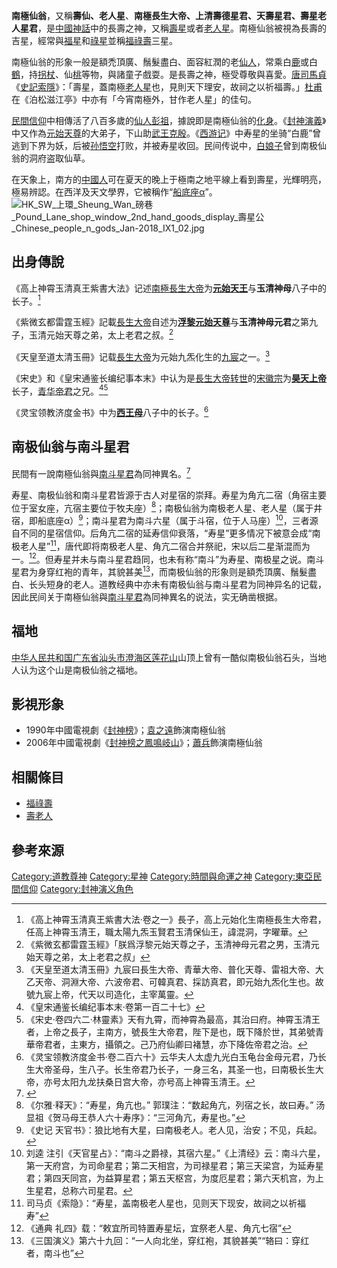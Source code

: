 '''南極仙翁'''，又稱'''壽仙、老人星'''、'''南極長生大帝、上清壽德星君、天壽星君、壽星老人星君'''，是[[中國神話|中國神話]]中的長壽之神，又稱[[壽星|壽星]]或者[[老人星|老人星]]。南極仙翁被視為長壽的吉星，經常與[[福星|福星]]和[[祿星|祿星]]並稱[[福祿壽|福祿壽]]三星。

南極仙翁的形象一般是額禿頂廣、鬚髮盡白、面容紅潤的老[[仙人|仙人]]，常乘白[[鹿|鹿]]或白[[鹤科|鶴]]，持[[拐杖|拐杖]]、仙[[桃|桃]]等物，與諸童子戲耍。是長壽之神，極受尊敬與喜愛。[[唐|唐]][[司馬貞|司馬貞]]《[[史記索隱|史記索隱]]》：「壽星，蓋南極[[老人星|老人星]]也，見則天下理安，故祠之以祈福壽。」[[杜甫|杜甫]]在《泊松滋江亭》中亦有「今宵南極外，甘作老人星」的佳句。

[[民間信仰|民間信仰]]中相傳活了八百多歲的[[仙人|仙人]][[彭祖|彭祖]]，據說即是南極仙翁的[[化身|化身]]。《[[封神演義|封神演義]]》中又作為[[元始天尊|元始天尊]]的大弟子，下山助[[武王克殷|武王克殷]]。《[[西游记|西游记]]》中寿星的坐骑“白鹿”曾逃到下界为妖，后被[[孙悟空|孙悟空]]打败，并被寿星收回。民间传说中，[[白娘子|白娘子]]曾到南极仙翁的洞府盗取仙草。

在天象上，南方的[[中國人|中國人]]可在夏天的晚上于極南之地平線上看到壽星，光輝明亮，極易辨認。在西洋及天文學界，它被稱作“[[船底座α|船底座α]]”。
[[File:HK_SW_上環_Sheung_Wan_磅巷_Pound_Lane_shop_window_2nd_hand_goods_display_壽星公_Chinese_people_n_gods_Jan-2018_IX1_02.jpg|thumb]]
==出身傳說==
《高上神霄玉清真王紫書大法》记述[[長生大帝|南極長生大帝]]为'''[[元始天王|元始天王]]'''与'''玉清神母'''八子中的长子。<ref>《高上神霄玉清真王紫書大法·卷之一》長子，高上元始化生南極長生大帝君，任高上神霄玉清王，職太陽九炁玉賢君玉清保仙王，諱混洞，字曜華。</ref>

《紫微玄都雷霆玉經》記載[[長生大帝|長生大帝]]自述为'''[[浮黎元始天尊|浮黎元始天尊]]'''与'''玉清神母元君'''之第九子，玉清元始天尊之弟，太上老君之叔。<ref>《紫微玄都雷霆玉經》「朕爲浮黎元始天尊之子，玉清神母元君之男，玉清元始天尊之弟，太上老君之叔」</ref>

《天皇至道太清玉冊》记载[[長生大帝|長生大帝]]为元始九炁化生的[[道教神祇列表#神霄九宸大帝|九宸]]之一。<ref>《天皇至道太清玉冊》九宸曰長生大帝、青華大帝、普化天尊、雷祖大帝、大乙天帝、洞淵大帝、六波帝君、可韓真君、採訪真君，即元始九炁化生也。故號九宸上帝，代天以司造化，主宰萬靈。</ref>

《宋史》和《皇宋通鉴长编纪事本末》中认为是[[長生大帝|長生大帝]][[转世|转世]]的[[宋徽宗|宋徽宗]]为'''[[昊天上帝|昊天上帝]]'''长子，[[青華大帝|青华帝君]]之兄。<ref>《皇宋通鉴长编纪事本末·卷第一百二十七》</ref><ref>《宋史·卷四六二·林靈素》天有九霄，而神霄為最高，其治曰府。神霄玉清王者，上帝之長子，主南方，號長生大帝君，陛下是也，既下降於世，其弟號青華帝君者，主東方，攝領之。己乃府仙卿曰褚慧，亦下降佐帝君之治。</ref>

《灵宝领教济度金书》中为'''[[西王母|西王母]]'''八子中的长子。<ref>《灵宝领教济度金书·卷二百六十》云华夫人太虚九光白玉龟台金母元君，乃长生大帝圣母，生八子。长生帝君乃长子，一身三名，其圣一也，曰南极长生大帝，亦号太阳九龙扶桑日宫大帝，亦号高上神霄玉清王。</ref>

==南极仙翁与南斗星君==
民間有一說南極仙翁與[[南斗星君|南斗星君]]為同神異名。<ref>{{Cite web|title=南斗星君 - 東照山關帝廟|url=http://www.djsm.org/content.php?cn=god2|accessdate=2020-07-13|work=www.djsm.org|archive-date=2020-12-10|archive-url=https://web.archive.org/web/20201210234449/http://www.djsm.org/content.php?cn=god2|dead-url=no}}</ref>

寿星、南极仙翁和南斗星君皆源于古人对星宿的崇拜。寿星为角亢二宿（角宿主要位于室女座，亢宿主要位于牧夫座）<ref>《尔雅·释天》：“寿星，角亢也。” 郭璞注：“数起角亢，列宿之长，故曰寿。” 汤显祖《贺马母王恭人六十寿序》：“三河角亢，寿星也。”</ref>；南极仙翁为南极老人星、老人星（属于井宿，即船底座α）<ref>《史记 天官书》：狼比地有大星，曰南极老人。老人见，治安；不见，兵起。</ref>；南斗星君为南斗六星（属于斗宿，位于人马座）<ref>刘逵 注引《天官星占》：“南斗之爵禄，其宿六星。”《上清经》云：南斗六星，第一天府宫，为司命星君；第二天相宫，为司禄星君；第三天梁宫，为延寿星君；第四天同宫，为益算星君；第五天枢宫，为度厄星君；第六天机宫，为上生星君，总称六司星君。</ref>，三者源自不同的星宿信仰。后角亢二宿的延寿信仰衰落，“寿星”更多情况下被意会成“南极老人星”<ref>司马贞《索隐》：“寿星，盖南极老人星也，见则天下现安，故祠之以祈福寿”</ref>，唐代即将南极老人星、角亢二宿合并祭祀，宋以后二星渐混而为一。<ref>《通典 礼四》载：“敕宜所司特置寿星坛，宜祭老人星、角亢七宿”</ref>。但寿星并未与南斗星君趋同，也未有称“南斗”为寿星、南极星之说。南斗星君为身穿红袍的青年，其貌甚美<ref>《三国演义》第六十九回：“一人向北坐，穿红袍，其貌甚美”“辂曰：穿红者，南斗也”</ref>，而南极仙翁的形象则是額禿頂廣、鬚髮盡白、长头短身的老人。道教经典中亦未有南极仙翁与南斗星君为同神异名的记载，因此民间关于南極仙翁與[[南斗星君|南斗星君]]為同神異名的说法，实无确凿根据。

==福地==
[[中华人民共和国|中华人民共和国]][[广东省|广东省]][[汕头市|汕头市]][[澄海区|澄海区]][[莲花山_(汕头)|莲花山]]山顶上曾有一酷似南极仙翁石头，当地人认为这个山是南极仙翁之福地。

==影視形象==
*1990年中國電視劇《[[封神榜_(1990年电视剧)|封神榜]]》；[[袁之遠|袁之遠]]飾演南極仙翁
*2006年中國電視劇《[[封神榜之鳳鳴岐山|封神榜之鳳鳴岐山]]》；[[蕭兵|蕭兵]]飾演南極仙翁

==相關條目==
* [[福祿壽|福祿壽]]
* [[壽老人|壽老人]]

==參考來源==
{{reflist}}

{{封神演义}}

[[Category:道教尊神|Category:道教尊神]]
[[Category:星神|Category:星神]]
[[Category:時間與命運之神|Category:時間與命運之神]]
[[Category:東亞民間信仰|Category:東亞民間信仰]]
[[Category:封神演义角色|Category:封神演义角色]]